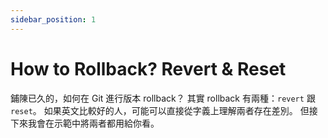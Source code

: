 ```yaml
---
sidebar_position: 1
---
```


# How to Rollback? Revert & Reset

鋪陳已久的，如何在 Git 進行版本 rollback？
其實 rollback 有兩種：`revert` 跟 `reset`。
如果英文比較好的人，可能可以直接從字義上理解兩者存在差別。
但接下來我會在示範中將兩者都用給你看。

